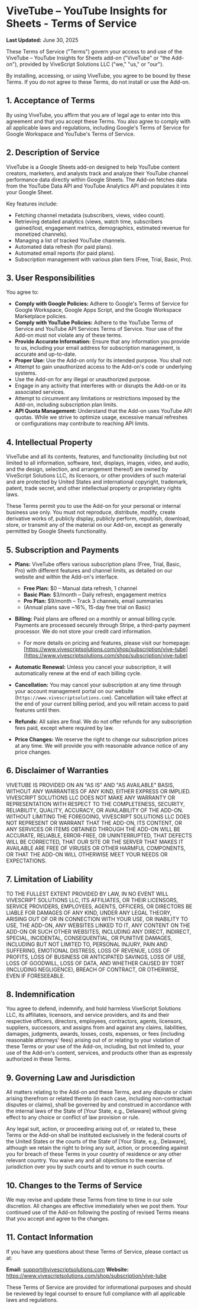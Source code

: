 # ViveTube – YouTube Insights for Sheets - Terms of Service

**Last Updated:** June 30, 2025

These Terms of Service ("Terms") govern your access to and use of the ViveTube – YouTube Insights for Sheets add-on ("ViveTube" or "the Add-on"), provided by ViveScript Solutions LLC ("we," "us," or "our").

By installing, accessing, or using ViveTube, you agree to be bound by these Terms. If you do not agree to these Terms, do not install or use the Add-on.

## 1. Acceptance of Terms

By using ViveTube, you affirm that you are of legal age to enter into this agreement and that you accept these Terms. You also agree to comply with all applicable laws and regulations, including Google's Terms of Service for Google Workspace and YouTube's Terms of Service.

## 2. Description of Service

ViveTube is a Google Sheets add-on designed to help YouTube content creators, marketers, and analysts track and analyze their YouTube channel performance data directly within Google Sheets. The Add-on fetches data from the YouTube Data API and YouTube Analytics API and populates it into your Google Sheet.

Key features include:

- Fetching channel metadata (subscribers, views, video count).
- Retrieving detailed analytics (views, watch time, subscribers gained/lost, engagement metrics, demographics, estimated revenue for monetized channels).
- Managing a list of tracked YouTube channels.
- Automated data refresh (for paid plans).
- Automated email reports (for paid plans).
- Subscription management with various plan tiers (Free, Trial, Basic, Pro).

## 3. User Responsibilities

You agree to:

- **Comply with Google Policies:** Adhere to Google's Terms of Service for Google Workspace, Google Apps Script, and the Google Workspace Marketplace policies.
- **Comply with YouTube Policies:** Adhere to the YouTube Terms of Service and YouTube API Services Terms of Service. Your use of the Add-on must not violate any of these terms.
- **Provide Accurate Information:** Ensure that any information you provide to us, including your email address for subscription management, is accurate and up-to-date.
- **Proper Use:** Use the Add-on only for its intended purpose. You shall not:
- Attempt to gain unauthorized access to the Add-on's code or underlying systems.
- Use the Add-on for any illegal or unauthorized purpose.
- Engage in any activity that interferes with or disrupts the Add-on or its associated services.
- Attempt to circumvent any limitations or restrictions imposed by the Add-on, including subscription plan limits.
- **API Quota Management:** Understand that the Add-on uses YouTube API quotas. While we strive to optimize usage, excessive manual refreshes or configurations may contribute to reaching API limits.

## 4. Intellectual Property

ViveTube and all its contents, features, and functionality (including but not limited to all information, software, text, displays, images, video, and audio, and the design, selection, and arrangement thereof) are owned by ViveScript Solutions LLC, its licensors, or other providers of such material and are protected by United States and international copyright, trademark, patent, trade secret, and other intellectual property or proprietary rights laws.

These Terms permit you to use the Add-on for your personal or internal business use only. You must not reproduce, distribute, modify, create derivative works of, publicly display, publicly perform, republish, download, store, or transmit any of the material on our Add-on, except as generally permitted by Google Sheets functionality.

## 5. Subscription and Payments

- **Plans:** ViveTube offers various subscription plans (Free, Trial, Basic, Pro) with different features and channel limits, as detailed on our website and within the Add-on's interface.
  - **Free Plan:** $0 – Manual data refresh, 1 channel
  - **Basic Plan:** $3/month – Daily refresh, engagement metrics
  - **Pro Plan:** $9/month – Track 3 channels, email summaries
  - (Annual plans save ~16%, 15-day free trial on Basic)
- **Billing:** Paid plans are offered on a monthly or annual billing cycle. Payments are processed securely through Stripe, a third-party payment processor. We do not store your credit card information.

  - For more details on pricing and features, please visit our homepage: [https://www.vivescriptsolutions.com/shop/subscription/vive-tube](https://www.vivescriptsolutions.com/shop/subscription/vive-tube)

- **Automatic Renewal:** Unless you cancel your subscription, it will automatically renew at the end of each billing cycle.
- **Cancellation:** You may cancel your subscription at any time through your account management portal on our website (`https://www.vivescriptsolutions.com`). Cancellation will take effect at the end of your current billing period, and you will retain access to paid features until then.
- **Refunds:** All sales are final. We do not offer refunds for any subscription fees paid, except where required by law.
- **Price Changes:** We reserve the right to change our subscription prices at any time. We will provide you with reasonable advance notice of any price changes.

## 6. Disclaimer of Warranties

VIVETUBE IS PROVIDED ON AN "AS IS" AND "AS AVAILABLE" BASIS, WITHOUT ANY WARRANTIES OF ANY KIND, EITHER EXPRESS OR IMPLIED. VIVESCRIPT SOLUTIONS LLC DOES NOT MAKE ANY WARRANTY OR REPRESENTATION WITH RESPECT TO THE COMPLETENESS, SECURITY, RELIABILITY, QUALITY, ACCURACY, OR AVAILABILITY OF THE ADD-ON. WITHOUT LIMITING THE FOREGOING, VIVESCRIPT SOLUTIONS LLC DOES NOT REPRESENT OR WARRANT THAT THE ADD-ON, ITS CONTENT, OR ANY SERVICES OR ITEMS OBTAINED THROUGH THE ADD-ON WILL BE ACCURATE, RELIABLE, ERROR-FREE, OR UNINTERRUPTED, THAT DEFECTS WILL BE CORRECTED, THAT OUR SITE OR THE SERVER THAT MAKES IT AVAILABLE ARE FREE OF VIRUSES OR OTHER HARMFUL COMPONENTS, OR THAT THE ADD-ON WILL OTHERWISE MEET YOUR NEEDS OR EXPECTATIONS.

## 7. Limitation of Liability

TO THE FULLEST EXTENT PROVIDED BY LAW, IN NO EVENT WILL VIVESCRIPT SOLUTIONS LLC, ITS AFFILIATES, OR THEIR LICENSORS, SERVICE PROVIDERS, EMPLOYEES, AGENTS, OFFICERS, OR DIRECTORS BE LIABLE FOR DAMAGES OF ANY KIND, UNDER ANY LEGAL THEORY, ARISING OUT OF OR IN CONNECTION WITH YOUR USE, OR INABILITY TO USE, THE ADD-ON, ANY WEBSITES LINKED TO IT, ANY CONTENT ON THE ADD-ON OR SUCH OTHER WEBSITES, INCLUDING ANY DIRECT, INDIRECT, SPECIAL, INCIDENTAL, CONSEQUENTIAL, OR PUNITIVE DAMAGES, INCLUDING BUT NOT LIMITED TO, PERSONAL INJURY, PAIN AND SUFFERING, EMOTIONAL DISTRESS, LOSS OF REVENUE, LOSS OF PROFITS, LOSS OF BUSINESS OR ANTICIPATED SAVINGS, LOSS OF USE, LOSS OF GOODWILL, LOSS OF DATA, AND WHETHER CAUSED BY TORT (INCLUDING NEGLIGENCE), BREACH OF CONTRACT, OR OTHERWISE, EVEN IF FORESEEABLE.

## 8. Indemnification

You agree to defend, indemnify, and hold harmless ViveScript Solutions LLC, its affiliates, licensors, and service providers, and its and their respective officers, directors, employees, contractors, agents, licensors, suppliers, successors, and assigns from and against any claims, liabilities, damages, judgments, awards, losses, costs, expenses, or fees (including reasonable attorneys' fees) arising out of or relating to your violation of these Terms or your use of the Add-on, including, but not limited to, your use of the Add-on's content, services, and products other than as expressly authorized in these Terms.

## 9. Governing Law and Jurisdiction

All matters relating to the Add-on and these Terms, and any dispute or claim arising therefrom or related thereto (in each case, including non-contractual disputes or claims), shall be governed by and construed in accordance with the internal laws of the State of [Your State, e.g., Delaware] without giving effect to any choice or conflict of law provision or rule.

Any legal suit, action, or proceeding arising out of, or related to, these Terms or the Add-on shall be instituted exclusively in the federal courts of the United States or the courts of the State of [Your State, e.g., Delaware], although we retain the right to bring any suit, action, or proceeding against you for breach of these Terms in your country of residence or any other relevant country. You waive any and all objections to the exercise of jurisdiction over you by such courts and to venue in such courts.

## 10. Changes to the Terms of Service

We may revise and update these Terms from time to time in our sole discretion. All changes are effective immediately when we post them. Your continued use of the Add-on following the posting of revised Terms means that you accept and agree to the changes.

## 11. Contact Information

If you have any questions about these Terms of Service, please contact us at:

**Email:** support@vivescriptsolutions.com
**Website:** https://www.vivescriptsolutions.com/shop/subscription/vive-tube

These Terms of Service are provided for informational purposes and should be
reviewed by legal counsel to ensure full compliance with all applicable laws
and regulations.
